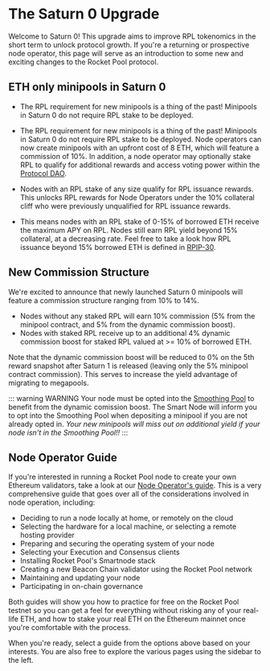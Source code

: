 
# The Saturn 0 Upgrade

Welcome to Saturn 0! This upgrade aims to improve RPL tokenomics in the short term to unlock protocol growth. If you're a returning or prospective node operator, this page will
serve as an introduction to some new and exciting changes to the Rocket Pool protocol.

## ETH only minipools in Saturn 0

- The RPL requirement for new minipools is a thing of the past! Minipools in Saturn 0 do not require RPL stake to be deployed.
- The RPL requirement for new minipools is a thing of the past! Minipools in Saturn 0 do not require RPL stake to be deployed.
  Node operators can now create minipools with an upfront cost of 8 ETH, which will feature a commission of 10%. In addition, a node
  operator may optionally stake RPL to qualify for additional rewards and access voting power within the [Protocol DAO](/guides/houston/pdao#the-protocol-dao-pdao).

- Nodes with an RPL stake of any size qualify for RPL issuance rewards. This unlocks RPL rewards for Node Operators under the 10% collateral cliff
  who were previously unqualified for RPL issuance rewards.

- This means nodes with an RPL stake of 0-15% of borrowed ETH receive the maximum APY on RPL. Nodes still earn RPL yield beyond 15% collateral, at a decreasing rate.
  Feel free to take a look how RPL issuance beyond 15% borrowed ETH is defined in [RPIP-30](https://rpips.rocketpool.net/RPIPs/RPIP-30#specification).

## New Commission Structure

We're excited to announce that newly launched Saturn 0 minipools will feature a commission structure ranging from 10% to 14%.

- Nodes without any staked RPL will earn 10% commission (5% from the minipool contract, and 5% from the dynamic commission boost).
- Nodes with staked RPL receive up to an additional 4% dynamic commission boost for staked RPL valued at >= 10% of borrowed ETH.

Note that the dynamic commission boost will be reduced to 0% on the 5th reward snapshot after Saturn 1 is released (leaving only the 5% minipool contract commission). This serves to increase the yield advantage of migrating to megapools.

::: warning WARNING
Your node must be opted into the [Smoothing Pool](/guides/node/fee-distrib-sp#the-smoothing-pool) to benefit from the dynamic comission boost. The Smart Node will inform you
to opt into the Smoothing Pool when depositing a minipool if you are not already opted in. _Your new minipools will miss out on additional yield if your node
isn't in the Smoothing Pool!!_
:::

## Node Operator Guide

If you're interested in running a Rocket Pool node to create your own Ethereum validators, take a look at our [Node Operator's guide](/guides/node/responsibilities).
This is a very comprehensive guide that goes over all of the considerations involved in node operation, including:

- Deciding to run a node locally at home, or remotely on the cloud
- Selecting the hardware for a local machine, or selecting a remote hosting provider
- Preparing and securing the operating system of your node
- Selecting your Execution and Consensus clients
- Installing Rocket Pool's Smartnode stack
- Creating a new Beacon Chain validator using the Rocket Pool network
- Maintaining and updating your node
- Participating in on-chain governance

Both guides will show you how to practice for free on the Rocket Pool testnet so you can get a feel for everything without risking any of your real-life ETH, and how to stake your real ETH on the Ethereum mainnet once you're comfortable with the process.

When you're ready, select a guide from the options above based on your interests.
You are also free to explore the various pages using the sidebar to the left.
